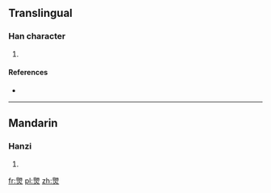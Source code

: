==Translingual==

===Han character===
{{Han char|rn=86|rad=火|as=09|sn=13|four=|canj=月山火 (BUF)}}

# {{defn|Han|sort=火09}}

====References====
* {{Han ref|kx=0812.190|dkj=23508|hdz=42501.150|uh=715B|ud=29019}}

----

==Mandarin==

===Hanzi===
{{cmn-hanzi|pin=[[jiǒng]] ([[jiong3]])|wg=chiung<sup>3</sup>}}

# {{defn|lang=cmn|sort=火09}}

[[fr:煛]]
[[pl:煛]]
[[zh:煛]]